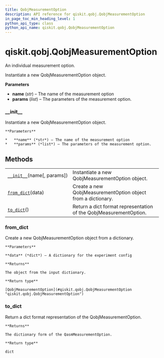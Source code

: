 ```yaml
---
title: QobjMeasurementOption
description: API reference for qiskit.qobj.QobjMeasurementOption
in_page_toc_min_heading_level: 1
python_api_type: class
python_api_name: qiskit.qobj.QobjMeasurementOption
---
```


# qiskit.qobj.QobjMeasurementOption

<Class id="qiskit.qobj.QobjMeasurementOption" isDedicatedPage={true} github="https://github.com/qiskit/qiskit/tree/stable/0.18/qiskit/qobj/pulse_qobj.py" signature="QobjMeasurementOption(name, params=None)">
  An individual measurement option.

  Instantiate a new QobjMeasurementOption object.

  **Parameters**

  *   **name** (*str*) – The name of the measurement option
  *   **params** (*list*) – The parameters of the measurement option.

  ### \_\_init\_\_

  <Function id="qiskit.qobj.QobjMeasurementOption.__init__" name="__init__" signature="__init__(name, params=None)">
    Instantiate a new QobjMeasurementOption object.

    **Parameters**

    *   **name** (*str*) – The name of the measurement option
    *   **params** (*list*) – The parameters of the measurement option.
  </Function>

  ## Methods

  |                                                                                                                         |                                                                   |
  | ----------------------------------------------------------------------------------------------------------------------- | ----------------------------------------------------------------- |
  | [`__init__`](#qiskit.qobj.QobjMeasurementOption.__init__ "qiskit.qobj.QobjMeasurementOption.__init__")(name\[, params]) | Instantiate a new QobjMeasurementOption object.                   |
  | [`from_dict`](#qiskit.qobj.QobjMeasurementOption.from_dict "qiskit.qobj.QobjMeasurementOption.from_dict")(data)         | Create a new QobjMeasurementOption object from a dictionary.      |
  | [`to_dict`](#qiskit.qobj.QobjMeasurementOption.to_dict "qiskit.qobj.QobjMeasurementOption.to_dict")()                   | Return a dict format representation of the QobjMeasurementOption. |

  ### from\_dict

  <Function id="qiskit.qobj.QobjMeasurementOption.from_dict" name="from_dict" signature="classmethod from_dict(data)">
    Create a new QobjMeasurementOption object from a dictionary.

    **Parameters**

    **data** (*dict*) – A dictionary for the experiment config

    **Returns**

    The object from the input dictionary.

    **Return type**

    [QobjMeasurementOption](#qiskit.qobj.QobjMeasurementOption "qiskit.qobj.QobjMeasurementOption")
  </Function>

  ### to\_dict

  <Function id="qiskit.qobj.QobjMeasurementOption.to_dict" name="to_dict" signature="to_dict()">
    Return a dict format representation of the QobjMeasurementOption.

    **Returns**

    The dictionary form of the QasmMeasurementOption.

    **Return type**

    dict
  </Function>
</Class>

